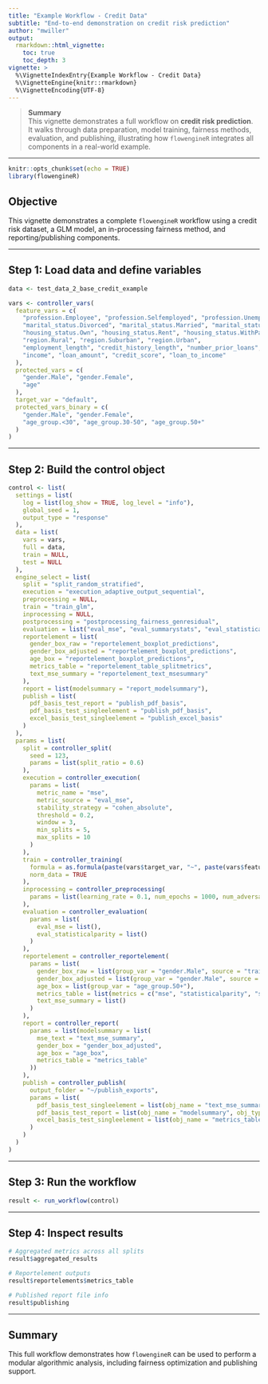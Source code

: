 ```yaml
---
title: "Example Workflow - Credit Data"
subtitle: "End-to-end demonstration on credit risk prediction"
author: "mwiller"
output:
  rmarkdown::html_vignette:
    toc: true
    toc_depth: 3
vignette: >
  %\VignetteIndexEntry{Example Workflow - Credit Data}
  %\VignetteEngine{knitr::rmarkdown}
  %\VignetteEncoding{UTF-8}
---
```


> **Summary**  
> This vignette demonstrates a full workflow on **credit risk prediction**.  
> It walks through data preparation, model training, fairness methods, evaluation, and publishing, illustrating how `flowengineR` integrates all components in a real-world example.

---

```r
knitr::opts_chunk$set(echo = TRUE)
library(flowengineR)
```

## Objective

This vignette demonstrates a complete `flowengineR` workflow using a credit risk dataset, a GLM model, an in-processing fairness method, and reporting/publishing components.

---

## Step 1: Load data and define variables

```r
data <- test_data_2_base_credit_example

vars <- controller_vars(
  feature_vars = c(
    "profession.Employee", "profession.Selfemployed", "profession.Unemployed",
    "marital_status.Divorced", "marital_status.Married", "marital_status.Single",
    "housing_status.Own", "housing_status.Rent", "housing_status.WithParents",
    "region.Rural", "region.Suburban", "region.Urban",
    "employment_length", "credit_history_length", "number_prior_loans",
    "income", "loan_amount", "credit_score", "loan_to_income"
  ),
  protected_vars = c(
    "gender.Male", "gender.Female",
    "age"
  ),
  target_var = "default",
  protected_vars_binary = c(
    "gender.Male", "gender.Female",
    "age_group.<30", "age_group.30-50", "age_group.50+"
  )
)
```

---

## Step 2: Build the control object

```r
control <- list(
  settings = list(
    log = list(log_show = TRUE, log_level = "info"),
    global_seed = 1,
    output_type = "response"
  ),
  data = list(
    vars = vars,
    full = data,
    train = NULL,
    test = NULL
  ),
  engine_select = list(
    split = "split_random_stratified",
    execution = "execution_adaptive_output_sequential",
    preprocessing = NULL,
    train = "train_glm",
    inprocessing = NULL,
    postprocessing = "postprocessing_fairness_genresidual",
    evaluation = list("eval_mse", "eval_summarystats", "eval_statisticalparity"),
    reportelement = list(
      gender_box_raw = "reportelement_boxplot_predictions",
      gender_box_adjusted = "reportelement_boxplot_predictions",
      age_box = "reportelement_boxplot_predictions",
      metrics_table = "reportelement_table_splitmetrics",
      text_mse_summary = "reportelement_text_msesummary"
    ),
    report = list(modelsummary = "report_modelsummary"),
    publish = list(
      pdf_basis_test_report = "publish_pdf_basis",
      pdf_basis_test_singleelement = "publish_pdf_basis",
      excel_basis_test_singleelement = "publish_excel_basis"
    )
  ),
  params = list(
    split = controller_split(
      seed = 123,
      params = list(split_ratio = 0.6)
    ),
    execution = controller_execution(
      params = list(
        metric_name = "mse",
        metric_source = "eval_mse",
        stability_strategy = "cohen_absolute",
        threshold = 0.2,
        window = 3,
        min_splits = 5,
        max_splits = 10
      )
    ),
    train = controller_training(
      formula = as.formula(paste(vars$target_var, "~", paste(vars$feature_vars, collapse = "+"), "+", paste(vars$protected_vars, collapse = "+"))),
      norm_data = TRUE
    ),
    inprocessing = controller_preprocessing(
      params = list(learning_rate = 0.1, num_epochs = 1000, num_adversary_steps = 10)
    ),
    evaluation = controller_evaluation(
      params = list(
        eval_mse = list(),
        eval_statisticalparity = list()
      )
    ),
    reportelement = controller_reportelement(
      params = list(
        gender_box_raw = list(group_var = "gender.Male", source = "train"),
        gender_box_adjusted = list(group_var = "gender.Male", source = "train"),
        age_box = list(group_var = "age_group.50+"),
        metrics_table = list(metrics = c("mse", "statisticalparity", "summarystats")),
        text_mse_summary = list()
      )
    ),
    report = controller_report(
      params = list(modelsummary = list(
        mse_text = "text_mse_summary",
        gender_box = "gender_box_adjusted",
        age_box = "age_box",
        metrics_table = "metrics_table"
      ))
    ),
    publish = controller_publish(
      output_folder = "~/publish_exports",
      params = list(
        pdf_basis_test_singleelement = list(obj_name = "text_mse_summary", obj_type = "reportelement"),
        pdf_basis_test_report = list(obj_name = "modelsummary", obj_type = "report"),
        excel_basis_test_singleelement = list(obj_name = "metrics_table", obj_type = "reportelement")
      )
    )
  )
)
```

---

## Step 3: Run the workflow

```r
result <- run_workflow(control)
```

---

## Step 4: Inspect results

```r
# Aggregated metrics across all splits
result$aggregated_results

# Reportelement outputs
result$reportelements$metrics_table

# Published report file info
result$publishing
```

---

## Summary

This full workflow demonstrates how `flowengineR` can be used to perform a modular algorithmic analysis, including fairness optimization and publishing support.
